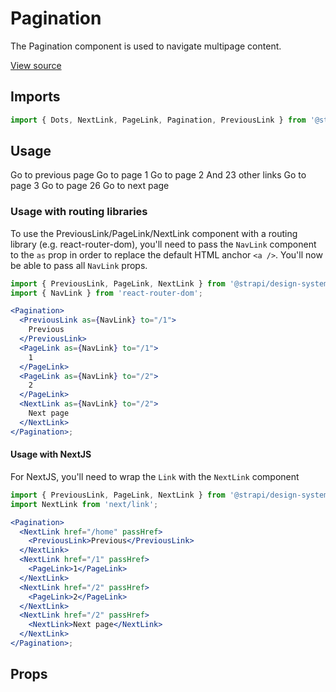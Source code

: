<!--- Pagination.stories.mdx --->


<Meta title="Design System/Components/v2/Pagination" component={Pagination} />

# Pagination

The Pagination component is used to navigate multipage content.

[View source](https://github.com/strapi/design-system/tree/main/packages/strapi-design-system/src/v2/Pagination)

## Imports

```js
import { Dots, NextLink, PageLink, Pagination, PreviousLink } from '@strapi/design-system/v2/Pagination';
```

## Usage

<Canvas>
  <Story name="base">
    <Pagination activePage={1} pageCount={26}>
      <PreviousLink href="/1">Go to previous page</PreviousLink>
      <PageLink number={1} href="/1">
        Go to page 1
      </PageLink>
      <PageLink number={2} href="/2">
        Go to page 2
      </PageLink>
      <Dots>And 23 other links</Dots>
      <PageLink number={25} href="/25">
        Go to page 3
      </PageLink>
      <PageLink number={26} href="/26">
        Go to page 26
      </PageLink>
      <NextLink href="/3">Go to next page</NextLink>
    </Pagination>
  </Story>
</Canvas>

### Usage with routing libraries

To use the PreviousLink/PageLink/NextLink component with a routing library (e.g. react-router-dom), you'll need to pass the `NavLink` component to the `as` prop in order to replace the default HTML anchor `<a />`.
You'll now be able to pass all `NavLink` props.

```jsx
import { PreviousLink, PageLink, NextLink } from '@strapi/design-system/Pagination';
import { NavLink } from 'react-router-dom';

<Pagination>
  <PreviousLink as={NavLink} to="/1">
    Previous
  </PreviousLink>
  <PageLink as={NavLink} to="/1">
    1
  </PageLink>
  <PageLink as={NavLink} to="/2">
    2
  </PageLink>
  <NextLink as={NavLink} to="/2">
    Next page
  </NextLink>
</Pagination>;
```

#### Usage with NextJS

For NextJS, you'll need to wrap the `Link` with the `NextLink` component

```jsx
import { PreviousLink, PageLink, NextLink } from '@strapi/design-system/Pagination';
import NextLink from 'next/link';

<Pagination>
  <NextLink href="/home" passHref>
    <PreviousLink>Previous</PreviousLink>
  </NextLink>
  <NextLink href="/1" passHref>
    <PageLink>1</PageLink>
  </NextLink>
  <NextLink href="/2" passHref>
    <PageLink>2</PageLink>
  </NextLink>
  <NextLink href="/2" passHref>
    <NextLink>Next page</NextLink>
  </NextLink>
</Pagination>;
```

## Props

<ArgsTable of={Pagination} />
